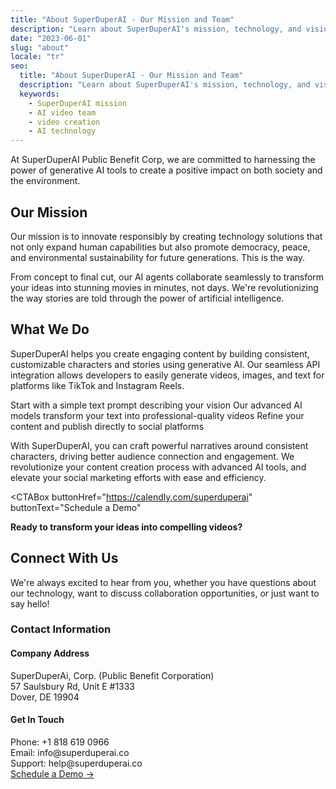 ```yaml
---
title: "About SuperDuperAI - Our Mission and Team"
description: "Learn about SuperDuperAI's mission, technology, and vision for democratizing video creation with AI."
date: "2023-06-01"
slug: "about"
locale: "tr"
seo:
  title: "About SuperDuperAI - Our Mission and Team"
  description: "Learn about SuperDuperAI's mission, technology, and vision for democratizing video creation with AI."
  keywords:
    - SuperDuperAI mission
    - AI video team
    - video creation
    - AI technology
---
```


At SuperDuperAI Public Benefit Corp, we are committed to harnessing the power of generative AI tools to create a positive impact on both society and the environment.

<FeatureGrid>
  <Feature
    title="Mission-Driven"
    description="Creating technology that expands human capabilities while promoting democracy, peace, and sustainability."
    icon="star"
  />
  <Feature
    title="AI Excellence"
    description="Pushing the boundaries of what's possible with generative AI for video creation."
    icon="sparkles"
  />
  <Feature
    title="User-Focused"
    description="Designing intuitive tools that make AI accessible to everyone, regardless of technical expertise."
    icon="users"
  />
</FeatureGrid>

## Our Mission

Our mission is to innovate responsibly by creating technology solutions that not only expand human capabilities but also promote democracy, peace, and environmental sustainability for future generations. This is the way.

From concept to final cut, our AI agents collaborate seamlessly to transform your ideas into stunning movies in minutes, not days. We're revolutionizing the way stories are told through the power of artificial intelligence.

## What We Do

SuperDuperAI helps you create engaging content by building consistent, customizable characters and stories using generative AI. Our seamless API integration allows developers to easily generate videos, images, and text for platforms like TikTok and Instagram Reels.

<Steps>
  <Step
    number="1"
    title="Write Your Idea"
  >
    Start with a simple text prompt describing your vision
  </Step>
  <Step
    number="2"
    title="AI Generation"
  >
    Our advanced AI models transform your text into professional-quality videos
  </Step>
  <Step
    number="3"
    title="Customize & Share"
  >
    Refine your content and publish directly to social platforms
  </Step>
</Steps>

With SuperDuperAI, you can craft powerful narratives around consistent characters, driving better audience connection and engagement. We revolutionize your content creation process with advanced AI tools, and elevate your social marketing efforts with ease and efficiency.

<CTABox
  buttonHref="https://calendly.com/superduperai"
  buttonText="Schedule a Demo"
>
  **Ready to transform your ideas into compelling videos?**
</CTABox>

## Connect With Us

We're always excited to hear from you, whether you have questions about our technology, want to discuss collaboration opportunities, or just want to say hello!

### Contact Information

<div className="grid grid-cols-1 md:grid-cols-2 gap-6 mt-8 mb-12">
  <div className="bg-card/50 p-6 rounded-lg border border-border/50 hover:border-primary/30 transition-colors">
    <h4 className="text-xl font-semibold mb-3">Company Address</h4>
    <div className="text-muted-foreground">
      SuperDuperAi, Corp. (Public Benefit Corporation)
    </div>
    <div className="text-muted-foreground">57 Saulsbury Rd, Unit E #1333</div>
    <div className="text-muted-foreground">Dover, DE 19904</div>
  </div>

  <div className="bg-card/50 p-6 rounded-lg border border-border/50 hover:border-primary/30 transition-colors">
    <h4 className="text-xl font-semibold mb-3">Get In Touch</h4>
    <div className="text-muted-foreground">Phone: +1 818 619 0966</div>
    <div className="text-muted-foreground">Email: info@superduperai.co</div>
    <div className="text-muted-foreground">Support: help@superduperai.co</div>
  </div>
</div>

<VideoShowcase />

<div className="mt-4 text-center text-xl font-bold">
  <a
    href="https://calendly.com/superduperai"
    target="_blank"
    rel="noopener noreferrer"
    className="text-primary hover:text-primary/80 transition-colors"
  >
    Schedule a Demo →
  </a>
</div>
